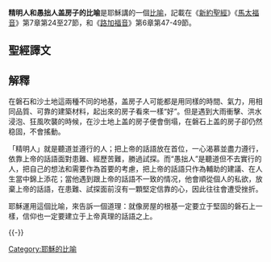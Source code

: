 '''精明人和愚拙人盖房子的比喻'''是耶穌講的一個[[耶穌的比喻|比喻]]，記載在《[[新約聖經|新約聖經]]》《[[馬太福音|馬太福音]]》第7章第24至27節，和《[[路加福音|路加福音]]》第6章第47-49節。

==聖經譯文==
{{Cquote|所以，凡聽見我這話就去行的，好比一個聰明人，把房子蓋在磐石上；雨淋，水沖，風吹，撞著那房子，房子總不倒塌，因為根基立在磐石上。凡聽見我這話不去行的，好比一個無知的人，把房子蓋在沙土上；雨淋，水沖，風吹，撞著那房子，房子就倒塌了，並且倒塌得很大。|《馬太福音》7章第24至27節}}

{{Cquote|凡到我這裡來，聽見我的話就去行的，我要告訴你們他像什麼人：他像一個人蓋房子，深深的挖地，把根基安在磐石上；到發大水的時候，水沖那房子，房子總不能搖動，因為根基立在磐石上（有古卷：因為蓋造得好）。惟有聽見不去行的，就像一個人在土地上蓋房子，沒有根基；水一沖，隨即倒塌了，並且那房子壞的很大。|《路加福音》6章第47-49節}}

==解釋==
在磐石和沙土地這兩種不同的地基，盖房子人可能都是用同樣的時間、氣力，用相同品質、可靠的建築材料，起出來的房子看來一樣“好”。但是遇到大雨衝擊、洪水浸泡、狂風吹襲的時候，在沙土地上盖的房子便會倒塌，在磐石上盖的房子卻仍然稳固，不會搖動。

「精明人」就是聽道並遵行的人；把上帝的話語放在首位，一心渴慕並盡力遵行，依靠上帝的話語面對患難、經歷苦難，勝過試探。而“愚拙人”是聽道但不去實行的人，把自己的想法和需要作為首要的考慮，把上帝的話語只作為輔助的建議、在人生當中錦上添花；當他遇到跟上帝的話語不一致的情况，他會順從個人的私欲，放棄上帝的話語，在患難、試探面前沒有一顆堅定信靠的心，因此往往會遭受挫折。

耶穌運用這個比喻，來告訴一個道理：就像房屋的根基一定要立于堅固的磐石上一樣，信仰也一定要建立于上帝真理的話語之上。


{{-}}
{{耶稣的比喻|1}}

[[Category:耶穌的比喻|Category:耶穌的比喻]]